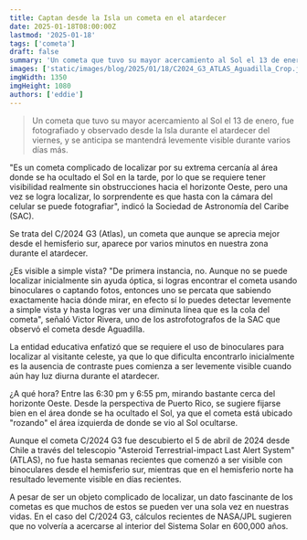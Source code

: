 ```yaml
---
title: Captan desde la Isla un cometa en el atardecer
date: 2025-01-18T08:00:00Z
lastmod: '2025-01-18'
tags: ['cometa']
draft: false
summary: 'Un cometa que tuvo su mayor acercamiento al Sol el 13 de enero, fue fotografiado y observado desde la Isla durante el atardecer del viernes, y se anticipa se mantendrá levemente visible durante varios días más.'
images: ['static/images/blog/2025/01/18/C2024_G3_ATLAS_Aguadilla_Crop.jpg']
imgWidth: 1350
imgHeight: 1080
authors: ['eddie']
---
```


> Un cometa que tuvo su mayor acercamiento al Sol el 13 de enero, fue fotografiado y observado desde la Isla durante el atardecer del viernes, y se anticipa se mantendrá levemente visible durante varios días más.

"Es un cometa complicado de localizar por su extrema cercanía al área donde se ha ocultado el Sol en la tarde, por lo que se requiere tener visibilidad realmente sin obstrucciones hacia el horizonte Oeste, pero una vez se logra localizar, lo sorprendente es que hasta con la cámara del celular se puede fotografiar", indicó la Sociedad de Astronomía del Caribe (SAC).

Se trata del C/2024 G3 (Atlas), un cometa que aunque se aprecia mejor desde el hemisferio sur, aparece por varios minutos en nuestra zona durante el atardecer.

¿Es visible a simple vista? "De primera instancia, no. Aunque no se puede localizar inicialmente sin ayuda óptica, si logras encontrar el cometa usando binoculares o captando fotos, entonces uno se percata que sabiendo exactamente hacia dónde mirar, en efecto sí lo puedes detectar levemente a simple vista y hasta logras ver una diminuta línea que es la cola del cometa", señaló Victor Rivera, uno de los astrofotografos de la SAC que observó el cometa desde Aguadilla.

La entidad educativa enfatizó que se requiere el uso de binoculares para localizar al visitante celeste, ya que lo que dificulta encontrarlo inicialmente es la ausencia de contraste pues comienza a ser levemente visible cuando aún hay luz diurna durante el atardecer.

¿A qué hora? Entre las 6:30 pm y 6:55 pm, mirando bastante cerca del horizonte Oeste. Desde la perspectiva de Puerto Rico, se sugiere fijarse bien en el área donde se ha ocultado el Sol, ya que el cometa está ubicado "rozando" el área izquierda de donde se vio al Sol ocultarse.

Aunque el cometa C/2024 G3 fue descubierto el 5 de abril de 2024 desde Chile a través del telescopio "Asteroid Terrestrial-impact Last Alert System" (ATLAS), no fue hasta semanas recientes que comenzó a ser visible con binoculares desde el hemisferio sur, mientras que en el hemisferio norte ha resultado levemente visible en días recientes.

A pesar de ser un objeto complicado de localizar, un dato fascinante de los cometas es que muchos de estos se pueden ver una sola vez en nuestras vidas. En el caso del C/2024 G3, cálculos recientes de NASA/JPL sugieren que no volvería a acercarse al interior del Sistema Solar en 600,000 años.

<ResponsiveReactPlayer url="https://www.youtube.com/watch?v=pV9xIjVigv4" />
